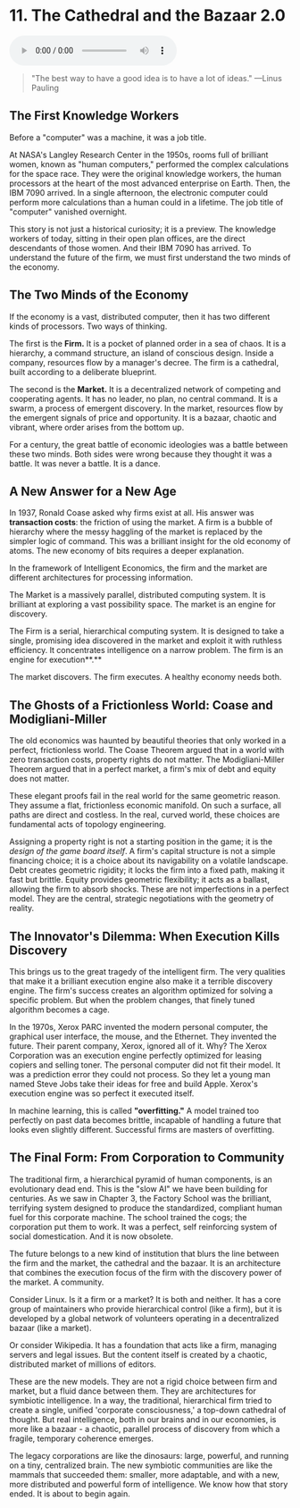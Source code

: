 # 11. The Cathedral and the Bazaar 2.0

<audio controls className="w-full mt-6">
  <source
    src="https://storage.googleapis.com/webstatics.ii.inc/Chapter-11-TLE.mp3"
    type="audio/mp3"
  />
</audio>

> "The best way to have a good idea is to have a lot of ideas."
> —Linus Pauling

## The First Knowledge Workers

Before a "computer" was a machine, it was a job title.

At NASA's Langley Research Center in the 1950s, rooms full of brilliant women, known as "human computers," performed the complex calculations for the space race. They were the original knowledge workers, the human processors at the heart of the most advanced enterprise on Earth. Then, the IBM 7090 arrived. In a single afternoon, the electronic computer could perform more calculations than a human could in a lifetime. The job title of "computer" vanished overnight.

This story is not just a historical curiosity; it is a preview. The knowledge workers of today, sitting in their open plan offices, are the direct descendants of those women. And their IBM 7090 has arrived. To understand the future of the firm, we must first understand the two minds of the economy.

## The Two Minds of the Economy

If the economy is a vast, distributed computer, then it has two different kinds of processors. Two ways of thinking.

The first is the **Firm.** It is a pocket of planned order in a sea of chaos. It is a hierarchy, a command structure, an island of conscious design. Inside a company, resources flow by a manager's decree. The firm is a cathedral, built according to a deliberate blueprint.

The second is the **Market.** It is a decentralized network of competing and cooperating agents. It has no leader, no plan, no central command. It is a swarm, a process of emergent discovery. In the market, resources flow by the emergent signals of price and opportunity. It is a bazaar, chaotic and vibrant, where order arises from the bottom up.

For a century, the great battle of economic ideologies was a battle between these two minds. Both sides were wrong because they thought it was a battle. It was never a battle. It is a dance.

## A New Answer for a New Age

In 1937, Ronald Coase asked why firms exist at all. His answer was **transaction costs**: the friction of using the market. A firm is a bubble of hierarchy where the messy haggling of the market is replaced by the simpler logic of command. This was a brilliant insight for the old economy of atoms. The new economy of bits requires a deeper explanation.

In the framework of Intelligent Economics, the firm and the market are different architectures for processing information.

The Market is a massively parallel, distributed computing system. It is brilliant at exploring a vast possibility space. The market is an engine for discovery.

The Firm is a serial, hierarchical computing system. It is designed to take a single, promising idea discovered in the market and exploit it with ruthless efficiency. It concentrates intelligence on a narrow problem. The firm is an engine for execution**.**

The market discovers. The firm executes. A healthy economy needs both.

## The Ghosts of a Frictionless World: Coase and Modigliani-Miller

The old economics was haunted by beautiful theories that only worked in a perfect, frictionless world. The Coase Theorem argued that in a world with zero transaction costs, property rights do not matter. The Modigliani-Miller Theorem argued that in a perfect market, a firm's mix of debt and equity does not matter.

These elegant proofs fail in the real world for the same geometric reason. They assume a flat, frictionless economic manifold. On such a surface, all paths are direct and costless. In the real, curved world, these choices are fundamental acts of topology engineering.

Assigning a property right is not a starting position in the game; it is the _design of the game board itself_. A firm's capital structure is not a simple financing choice; it is a choice about its navigability on a volatile landscape. Debt creates geometric rigidity; it locks the firm into a fixed path, making it fast but brittle. Equity provides geometric flexibility; it acts as a ballast, allowing the firm to absorb shocks. These are not imperfections in a perfect model. They are the central, strategic negotiations with the geometry of reality.

## The Innovator's Dilemma: When Execution Kills Discovery

This brings us to the great tragedy of the intelligent firm. The very qualities that make it a brilliant execution engine also make it a terrible discovery engine. The firm's success creates an algorithm optimized for solving a specific problem. But when the problem changes, that finely tuned algorithm becomes a cage.

In the 1970s, Xerox PARC invented the modern personal computer, the graphical user interface, the mouse, and the Ethernet. They invented the future. Their parent company, Xerox, ignored all of it. Why? The Xerox Corporation was an execution engine perfectly optimized for leasing copiers and selling toner. The personal computer did not fit their model. It was a prediction error they could not process. So they let a young man named Steve Jobs take their ideas for free and build Apple. Xerox's execution engine was so perfect it executed itself.

In machine learning, this is called **"overfitting."** A model trained too perfectly on past data becomes brittle, incapable of handling a future that looks even slightly different. Successful firms are masters of overfitting.

## The Final Form: From Corporation to Community

The traditional firm, a hierarchical pyramid of human components, is an evolutionary dead end. This is the "slow AI" we have been building for centuries. As we saw in Chapter 3, the Factory School was the brilliant, terrifying system designed to produce the standardized, compliant human fuel for this corporate machine. The school trained the cogs; the corporation put them to work. It was a perfect, self reinforcing system of social domestication. And it is now obsolete.

The future belongs to a new kind of institution that blurs the line between the firm and the market, the cathedral and the bazaar. It is an architecture that combines the execution focus of the firm with the discovery power of the market. A community.

Consider Linux. Is it a firm or a market? It is both and neither. It has a core group of maintainers who provide hierarchical control (like a firm), but it is developed by a global network of volunteers operating in a decentralized bazaar (like a market).

Or consider Wikipedia. It has a foundation that acts like a firm, managing servers and legal issues. But the content itself is created by a chaotic, distributed market of millions of editors.

These are the new models. They are not a rigid choice between firm and market, but a fluid dance between them. They are architectures for symbiotic intelligence. In a way, the traditional, hierarchical firm tried to create a single, unified 'corporate consciousness,' a top-down cathedral of thought. But real intelligence, both in our brains and in our economies, is more like a bazaar \- a chaotic, parallel process of discovery from which a fragile, temporary coherence emerges.

The legacy corporations are like the dinosaurs: large, powerful, and running on a tiny, centralized brain. The new symbiotic communities are like the mammals that succeeded them: smaller, more adaptable, and with a new, more distributed and powerful form of intelligence. We know how that story ended. It is about to begin again.
